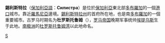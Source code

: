 {{Infobox City
|chinese_name = 錫利斯特拉
|official_name = Силистра
|image_flag= 
|image_seal= 
|image_map = 
|mapsize = 
|subdivision_type = [[国家|国家]]
|subdivision_name =  [[保加利亞|保加利亞]]
|leader_title = 
|leader_name =
|region= 
|departement= 
|party=
|mandat=since = 
|area_total = 
|population_as_of  = 2005-09-13
|population_total = 49,166
|population_density = 
|timezone = +2
|latd = 
|latm = 
|lats = 
|latNS = 
|longd = 
|longm = 
|longs = 
|longEW = 
|website = http://silistra.bg/
|}}
'''錫利斯特拉'''（[[保加利亞語|保加利亞語]]：'''Силистра'''）是位於[[保加利亞|保加利亞]]東北部[[多布羅加|多布羅加]]的一個[[港口|港口]]城市。靠近[[羅馬尼亞|羅馬尼亞]]邊境。[[錫利斯特拉州|錫利斯特拉州]]的首府所在地，也是南[[多布羅加|多布羅加]]的一個重要城市。古罗马时期名为'''杜罗斯托鲁姆'''（{{lang-la|Durostorum}}），[[罗马帝国|罗马帝国]]晚期军事统帅[[埃提乌斯|埃提乌斯]]生于此地。[[南极洲|南极洲]]的[[杜罗斯托鲁姆湾|杜罗斯托鲁姆湾]]以此地命名。

{{Commonscat|Silistra}}

{{保加利亞城市}}

{{Authority control}}
[[Category:锡利斯特拉州聚居地|S]]